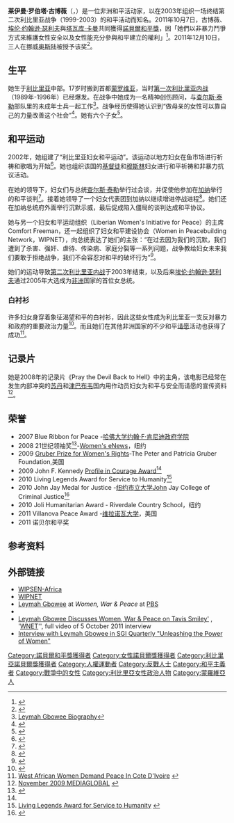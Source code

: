 {{noteTA
|T=zh-tw:雷嫚·葛波薇;zh-hans:莱伊曼·古博薇;zh-hant:萊伊曼·古博薇;
|1=zh-tw:雷嫚;zh-hans:莱伊曼;zh-hant:萊伊曼;
|2=zh-hans:古博薇; zh-hant:葛博維;zh-tw:葛波薇;
|3=zh-hans:埃伦·约翰逊·瑟利夫; zh-hant:愛倫·強森·希爾利夫;zh-tw:艾倫·強森·瑟利夫; 
}}
{{Infobox person
| name                      = 莱伊曼·古博薇[[File:Nobel_prize_medal.svg|25px]]<br/><small>{{lang|en|Leymah Gbowee}}</small>
| image                     = Leymah-gbowee-at-emu-press-conference.jpg
| image_size                = 240px
| alt                       =
| caption                   =
| birth_name                =
| birth_date                = {{Birth date and age|1972|02|01}}
| birth_place               = 中部[[利比里亞|利比里亞]]
| death_date                =
| death_place               =
| resting_place             =
| nationality               = {{LBR}}
| occupation                = 和平活动家
| awards                    = 2011年[[诺贝尔和平奖|诺贝尔和平奖]]
| known for                 = 利比里亚妇女和平运动
}}

'''莱伊曼·罗伯塔·古博薇'''（{{lang-en|Leymah Roberta Gbowee}}，{{bd|1972年||catIdx=Gbowee}}）是一位非洲和平活动家，以在2003年组织一场终结第二次利比里亚战争（1999-2003）的和平活动而知名。2011年10月7日，古博薇、[[埃伦·约翰逊·瑟利夫|埃伦·约翰逊·瑟利夫]]與[[塔瓦库·卡曼|塔瓦库·卡曼]]共同獲得[[諾貝爾和平獎|諾貝爾和平獎]]，因「她們以非暴力鬥爭方式來維護女性安全以及女性能充分參與和平建立的權利」<ref name=Nobel>{{cite web |url=http://www.nobelprize.org/nobel_prizes/peace/laureates/2011/ |title=The Nobel Peace Prize 2011 |publisher=Nobelprize.org |language=en |date=2011-10-07 |accessdate=2011-10-11 |archive-date=2018-07-04 |archive-url=https://web.archive.org/web/20180704032056/https://www.nobelprize.org/nobel_prizes/peace/laureates/2011/ |dead-url=no }}</ref>。2011年12月10日，三人在挪威[[奥斯陆|奥斯陆]]被授予该奖<ref>{{cite web |url=http://www.zaobao.com/photoweb/pages3/nobel111212.shtml |language= |title=三位女性获颁诺贝尔和平奖 |publisher=联合早报 |date=2011-12-12 |accessdate= |archive-date=2012-08-03 |archive-url=https://web.archive.org/web/20120803201806/http://www.zaobao.com/photoweb/pages3/nobel111212.shtml |dead-url=no }}</ref>。

== 生平 ==
她生于[[利比里亚|利比里亚]]中部。17岁时搬到首都[[蒙罗维亚|蒙罗维亚]]，当时[[第一次利比里亚内战|第一次利比里亚内战]]（1989年-1996年）已经爆发。在战争中她成为一名精神创伤顾问，与[[查尔斯·泰勒|查尔斯·泰勒]]部队里的未成年士兵一起工作<ref>[http://www.peaceprizeforum.org/gbowee_biography.html Leymah Gbowee Biography]{{dead link|date=October 2011}}</ref>。战争经历使得她认识到“做母亲的女性可以靠自己的力量改善这个社会”<ref>{{cite web |url=http://www.gruberprizes.org/GruberPrizes/WomensRights_LaureateBio.php?id=86&awardid=53 |title=2009 Gruber Foundation Women's Rights Prize |publisher=Gruberprizes.org |date= |accessdate=2011-10-07 |archive-date=2012-08-31 |archive-url=https://www.webcitation.org/6AJdJlEUm?url=http://www.gruberprizes.org/GruberPrizes/WomensRights_LaureateBio.php?id=86 |dead-url=yes }}</ref>。她有六个子女<ref>{{cite web |url=http://niew-womenincrisis.org/?p=39 |title=存档副本 |accessdate=2016年12月13日 |deadurl=yes |archiveurl=https://web.archive.org/web/20110415110612/http://niew-womenincrisis.org/?p=39 |archivedate=2011年4月15日 |df= }}</ref>。

== 和平运动 ==
2002年，她组建了“利比里亚妇女和平运动”。该运动以地方妇女在鱼市场进行祈祷和歌唱为开始<ref>{{cite web |url=http://www.odemagazine.com/blogs/readers_blog/9001/leymah_gbowee_peace_warrior_for_liberia |title=2009 Peace warrior for Liberia |publisher=Odemagazine.com |date=2009-07-20 |accessdate=2011-10-07 |deadurl=yes |archiveurl=https://web.archive.org/web/20091227090728/http://www.odemagazine.com/blogs/readers_blog/9001/leymah_gbowee_peace_warrior_for_liberia |archivedate=2009-12-27 }}</ref>。她也组织该国的[[基督徒|基督徒]]和[[穆斯林|穆斯林]]妇女进行和平祈祷和非暴力抗议活动。

在她的领导下，妇女们与总统[[查尔斯·泰勒|查尔斯·泰勒]]举行过会谈，并促使他参加在[[加纳|加纳]]举行的和平谈判<ref>{{cite web |url=http://www.americanprogress.org/events/2008/11/inf/GboweeLeymah.html |title=Bio of Gbowee Leymah |publisher=Americanprogress.org |date= |accessdate=2011-10-07 |archive-date=2009-03-14 |archive-url=https://web.archive.org/web/20090314222423/http://www.americanprogress.org/events/2008/11/inf/GboweeLeymah.html |dead-url=no }}</ref>。接着她领导了一个妇女代表团到加纳以继续增进停战进程<ref>{{Cite web |url=http://www.americanprogress.org/events/2008/11/inf/GboweeLeymah.html |title=存档副本 |accessdate=2011-10-07 |archive-date=2009-03-14 |archive-url=https://web.archive.org/web/20090314222423/http://www.americanprogress.org/events/2008/11/inf/GboweeLeymah.html |dead-url=no }}</ref>。她们还在加纳总统府外面举行沉默示威，最后促成陷入僵局的谈判达成和平协议。

她与另一个妇女和平运动组织（Liberian Women's Initiative for Peace）的主席Comfort Freeman，还一起组织了妇女和平建设协会（Women in Peacebuilding Network，WIPNET），向总统表达了她们的主张：“在过去因为我们的沉默，我们遭到了杀害、强奸、虐待、传染病、家庭分裂等一系列问题，战争教给妇女未来我们要敢于拒绝战争，我们不会容忍对和平的破坏行为”<ref>{{cite web |url=http://www.myhero.com/go/hero.asp?hero=womens_peace_movement_liberia_08 |title=Womens Peace Movement Of Liberia |publisher=Myhero.com |date=2008-09-29 |accessdate=2011-10-07 |archive-date=2014-02-23 |archive-url=https://web.archive.org/web/20140223130725/http://www.myhero.com/go/hero.asp?hero=womens_peace_movement_liberia_08 |dead-url=no }}</ref>。

她们的运动导致[[第二次利比里亚内战|第二次利比里亚内战]]于2003年结束，以及后来[[埃伦·约翰逊·瑟利夫|埃伦·约翰逊·瑟利夫]]通过2005年大选成为[[非洲|非洲]]国家的首位女总统。

===白衬衫===
许多妇女身穿着象征渴望和平的白衬衫，因此这些女性成为利比里亚一支反对暴力和政府的重要政治力量<ref name="autogenerated1">{{cite web |url=http://www.pbs.org/moyers/journal/06192009/profile.html |title=Bill Moyers Journal, June 19, 2009 |publisher=Pbs.org |date= |accessdate=2011-10-07 |archive-date=2017-10-26 |archive-url=https://web.archive.org/web/20171026214522/https://www.pbs.org/moyers/journal/06192009/profile.html |dead-url=no }}</ref>。而且她们在其他非洲国家的不少和平[[请愿|请愿]]活动也获得了成功<ref>[http://www.theinquirer.com.lr/story.php?record_id=3862&sub=14 West African Women Demand Peace In Cote D'Ivoire] {{webarchive|url=https://web.archive.org/web/20110719023921/http://www.theinquirer.com.lr/story.php?record_id=3862&sub=14 |date=2011-07-19 }}</ref>。

== 记录片 ==
她是2008年的记录片《Pray the Devil Back to Hell》中的主角，该电影已经常在发生内部冲突的[[苏丹|苏丹]]和[[津巴布韦|津巴布韦]]国内用作动员妇女为和平与安全而请愿的宣传资料<ref>[http://www.mediaglobal.org/article/2009-11-01/pray-the-devil-back-to-hell-documentary-serves-as-advocacy-tool-in-post-conflict-zones/ November 2009 MEDIAGLOBAL] {{webarchive|url=https://web.archive.org/web/20100710093803/http://www.mediaglobal.org/article/2009-11-01/pray-the-devil-back-to-hell-documentary-serves-as-advocacy-tool-in-post-conflict-zones/ |date=2010-07-10 }}</ref>。

== 荣誉 ==
* 2007 Blue Ribbon for Peace -[[哈佛大学|哈佛大学]][[约翰·F·肯尼迪政府学院|约翰·F·肯尼迪政府学院]]
* 2008 21世纪领袖奖<ref>{{cite web |last=Seltzer |first=Sarah |url=http://womensenews.org/story/21-leaders-the-21st-century/071224/seven-who-topple-tyrannies |title=2008 - Seven Who Topple Tyrannies |publisher=Womensenews.org |date=2007-12-24 |accessdate=2011-10-07 |archive-date=2015-10-04 |archive-url=https://web.archive.org/web/20151004095741/http://womensenews.org/story/21-leaders-the-21st-century/071224/seven-who-topple-tyrannies |dead-url=no }}</ref>-[[Women's_eNews|Women's eNews]]，纽约
* 2009 [[Gruber_Prize_for_Women's_Rights|Gruber Prize for Women's Rights]]-The Peter and Patricia Gruber Foundation,美国
* 2009 John F. Kennedy [[Profile_in_Courage_Award|Profile in Courage Award]]<ref name="autogenerated1"/>
* 2010 Living Legends Award for Service to Humanity<ref>[http://savweb.com/blog/?p=33 Living Legends Award for Service to Humanity] {{webarchive|url=https://web.archive.org/web/20110826182415/http://savweb.com/blog/?p=33 |date=2011-08-26 }}</ref>
* 2010 John Jay Medal for Justice -[[纽约市立大学|纽约市立大学]]John Jay College of Criminal Justice<ref>{{cite web |url=http://www.jjay.cuny.edu/3777.php |title=John Jay Justice Awards |publisher=Jjay.cuny.edu |date= |accessdate=2011-10-07 |deadurl=yes |archiveurl=https://web.archive.org/web/20110929043545/http://www.jjay.cuny.edu/3777.php |archivedate=2011-09-29 }}</ref>
* 2010 Joli Humanitarian Award - Riverdale Country School，纽约
* 2011 Villanova Peace Award -[[维拉诺瓦大学|维拉诺瓦大学]]，美国
* 2011 诺贝尔和平奖

== 参考资料 ==
{{reflist|2}}

== 外部链接 ==
* [http://www.wipsen-africa.org/wipsen/ WIPSEN-Africa] {{Wayback|url=http://www.wipsen-africa.org/wipsen/ |date=20120918102503 }}
* [https://archive.is/20121204152743/http://www.gnwp.org/members/wipnet WIPNET]
*[http://www.pbs.org/wnet/women-war-and-peace/tag/leymah-gbowee/ Leymah Gbowee] {{Wayback|url=http://www.pbs.org/wnet/women-war-and-peace/tag/leymah-gbowee/ |date=20130506113145 }} at ''Women, War & Peace'' at [[PBS|PBS]]
*{{Worldcat id|np-gbowee,%20leymah}}
*[http://www.thirteen.org/insidethirteen/2011/10/06/leymah-gbowee-discusses-women-war-peace-on-tavis-smiley/ Leymah Gbowee Discusses Women, War & Peace on Tavis Smiley'] {{Wayback|url=http://www.thirteen.org/insidethirteen/2011/10/06/leymah-gbowee-discusses-women-war-peace-on-tavis-smiley/ |date=20190912010449 }}, '[[WNET|WNET]]'', full video of 5 October 2011 interview
*[https://web.archive.org/web/20120406020459/http://www.sgiquarterly.org/feature2011Jan-4.html Interview with Leymah Gbowee in SGI Quarterly "Unleashing the Power of Women"]

{{诺贝尔和平奖获得者 (2001年－2025年)}}
{{2011年诺贝尔奖获得者}}

{{DEFAULTSORT:Gbowee, Leymah}}
[[Category:諾貝爾和平獎獲得者|Category:諾貝爾和平獎獲得者]]
[[Category:女性諾貝爾獎獲得者|Category:女性諾貝爾獎獲得者]]
[[Category:利比里亞諾貝爾獎獲得者|Category:利比里亞諾貝爾獎獲得者]]
[[Category:人權運動者|Category:人權運動者]]
[[Category:反戰人士|Category:反戰人士]]
[[Category:和平主義者|Category:和平主義者]]
[[Category:戰爭中的女性|Category:戰爭中的女性]]
[[Category:利比里亞女性政治人物|Category:利比里亞女性政治人物]]
[[Category:蒙羅維亞人|Category:蒙羅維亞人]]